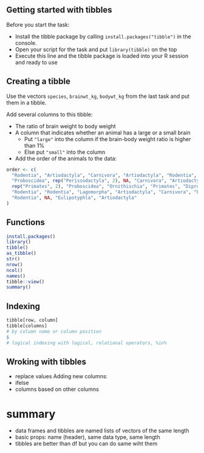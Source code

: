 ## Getting started with tibbles

Before you start the task:

- Install the tibble package by calling `install.packages("tibble")` in the console.
- Open your script for the task and put `library(tibble)` on the top
- Execute this line and the tibble package is loaded into your R session and ready to use

## Creating a tibble

Use the vectors `species`, `brainwt_kg`, `bodywt_kg` from the last task and put them in a tibble.

Add several columns to this tibble:

- The ratio of brain weight to body weight
- A column that indicates whether an animal has a large or a small brain
  - Put `"large"` into the column if the brain-body weight ratio is higher than 1%
  - Else put `"small"` into the column
- Add the order of the animals to the data:

```r
order <- c(
  "Rodentia", "Artiodactyla", "Carnivora", "Artiodactyla", "Rodentia", NA,
  "Proboscidea", rep("Perissodactyla", 2), NA, "Carnivora", "Artiodactyla",
  rep("Primates", 2), "Proboscidea", "Ornithischia", "Primates", "Diprotodontia",
  "Rodentia", "Rodentia", "Lagomorpha", "Artiodactyla", "Carnivora", "Primates",
  "Rodentia", NA, "Eulipotyphla", "Artiodactyla"
)
```



## Functions

```r
install.packages()
library()
tibble()
as_tibble()
str()
nrow()
ncol()
names()
tibble::view()
summary()
```


## Indexing

```r
tibble[row, column]
tibble[columns]
# by column name or column position
$
# logical indexing with logical, relational operators, %in%
```

## Wroking with tibbles

- replace values
Adding new columns:
- ifelse
- columns based on other columns

# summary

- data frames and tibbles are named lists of vectors of the same length
- basic props: name (header), same data type, same length
- tibbles are better than df but you can do same wiht them
